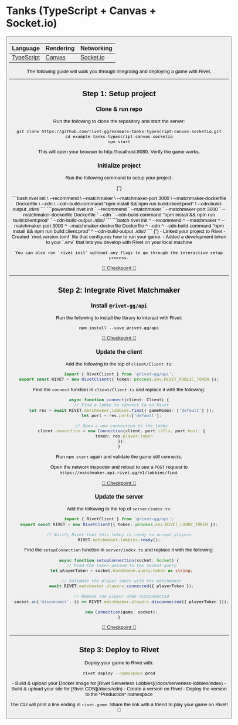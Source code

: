 
# Tanks (TypeScript + Canvas + Socket.io)

<Snippet file='beta-signup.mdx' />

<ButtonGroup>
  <Button
    href='https://github.com/rivet-gg/example-tanks-typescript-canvas-socketio'
    target='_blank'
    icon={faGithub}
    arrow='right'
    children='View on GitHub'
  />
</ButtonGroup>

| Language                                      | Rendering                                                             | Networking                      |
| --------------------------------------------- | --------------------------------------------------------------------- | ------------------------------- |
| [TypeScript](https://www.typescriptlang.org/) | [Canvas](https://developer.mozilla.org/en-US/docs/Web/API/Canvas_API) | [Socket.io](https://socket.io/) |

The following guide will walk you through integraing and deploying a game with Rivet.

<TutorialVideo src='https://www.youtube-nocookie.com/embed/pBE7s-PK0j0' />

---

## Step 1: Setup project

### Clone & run repo

Run the following to clone the repository and start the server:

```
git clone https://github.com/rivet-gg/example-tanks-typescript-canvas-socketio.git
cd example-tanks-typescript-canvas-socketio
npm start
```

This will open your browser to http://localhost:8080. Verify the game works.

### Initialize project

<Snippet file='install-cli.mdx'></Snippet>

Run the following command to setup your project:

{'<!-- prettier-ignore-start -->'}

<Tabs>
<Tab title="Bash">
```bash
rivet init \
    --recommend \
    --matchmaker \
    --matchmaker-port 3000 \
    --matchmaker-dockerfile Dockerfile \
    --cdn \
    --cdn-build-command "npm install && npm run build:client:prod" \
    --cdn-build-output ./dist/
```
</Tab>
<Tab title="Powershell">
```powershell
  rivet init `
      --recommend `
      --matchmaker `
      --matchmaker-port 3000 `
      --matchmaker-dockerfile Dockerfile `
      --cdn `
      --cdn-build-command "npm install && npm run build:client:prod" `
      --cdn-build-output ./dist/
  ```
</Tab>
<Tab title="CMD">
  ```batch
  rivet init ^
      --recommend ^
      --matchmaker ^
      --matchmaker-port 3000 ^
      --matchmaker-dockerfile Dockerfile ^
      --cdn ^
      --cdn-build-command "npm install && npm run build:client:prod" ^
      --cdn-build-output ./dist/
  ```
</Tab>
</Tabs>
{'<!-- prettier-ignore-end -->'}

<Accordion title="What did this do?">
    - Linked your project to Rivet
    - Created `rivet.version.toml` file that configures how to run your game.
    - Added a development token to your `.env` that lets you develop with Rivet on your local machine

    You can also run `rivet init` wihtout any flags to go through the interactive setup process.

</Accordion>

[🛟 Checkpoint 🛟](https://github.com/rivet-gg/example-tanks-typescript-canvas-socketio/tree/checkpoint/01-init)

---

## Step 2: Integrate Rivet Matchmaker

### Install `@rivet-gg/api`

Run the following to install the library to interact with Rivet:

```
npm install --save @rivet-gg/api
```

[🛟 Checkpoint 🛟](https://github.com/rivet-gg/example-tanks-typescript-canvas-socketio/tree/checkpoint/01-init)

### Update the client

Add the following to the top of `client/Client.ts`:

```typescript client/Client.ts
import { RivetClient } from '@rivet-gg/api';
export const RIVET = new RivetClient({ token: process.env.RIVET_PUBLIC_TOKEN });
```

<Snippet file='env-public-token-web.mdx'></Snippet>

Find the `connect` function in `client/Client.ts` and replace it with the following:

```typescript client/Client.ts
async function connect(client: Client) {
  // Find a lobby to connect to on Rivet
  let res = await RIVET.matchmaker.lobbies.find({ gameModes: ['default'] });
  let port = res.ports['default'];

  // Open a new connection to the lobby
  client.connection = new Connection(client, port.isTls, port.host, {
    token: res.player.token
  });
}
```

Run `npm start` again and validate the game still connects.

Open the network inspector and reload to see a `POST` request to `https://matchmaker.api.rivet.gg/v1/lobbies/find`.

[🛟 Checkpoint 🛟](https://github.com/rivet-gg/example-tanks-typescript-canvas-socketio/tree/checkpoint/02-integrate-client)

### Update the server

Add the following to the top of `server/index.ts`:

```typescript server/index.ts
import { RivetClient } from '@rivet-gg/api';
export const RIVET = new RivetClient({ token: process.env.RIVET_LOBBY_TOKEN });

// Notify Rivet that this lobby is ready to accept players
RIVET.matchmaker.lobbies.ready();
```

<Snippet file='env-lobby-token.mdx'></Snippet>

Find the `setupConnection` function in `server/index.ts` and replace it with the following:

```typescript server/index.ts
async function setupConnection(socket: Socket) {
  // Read the token passed to the socket query
  let playerToken = socket.handshake.query.token as string;

  // Validate the player token with the matchmaker
  await RIVET.matchmaker.players.connected({ playerToken });

  // Remove the player when disconnected
  socket.on('disconnect', () => RIVET.matchmaker.players.disconnected({ playerToken }));

  new Connection(game, socket);
}
```

[🛟 Checkpoint 🛟](https://github.com/rivet-gg/example-tanks-typescript-canvas-socketio/tree/checkpoint/03-integrate-server)

---

## Step 3: Deploy to Rivet

Deploy your game to Rivet with:

```bash
rivet deploy --namespace prod
```

<Accordion title='What did this do?'>
  - Build & upload your Docker image for [Rivet Serverless Lobbies](/docs/serverless-lobbies/index) - Build &
  upload your site for [Rivet CDN](/docs//cdn) - Create a version on Rivet - Deploy the version to the
  *Production* namespace
</Accordion>

The CLI will print a link ending in `rivet.game`. Share the link with a friend to play your game on Rivet! 🎉
